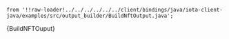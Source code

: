    from '!!raw-loader!../../../../../../client/bindings/java/iota-client-java/examples/src/output_builder/BuildNftOutput.java';

<CodeBlock className="language-java">
    {BuildNFTOuput}
</CodeBlock>